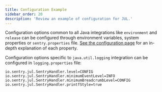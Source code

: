 ```yaml
---
title: Configuration Example
sidebar_order: 20
description: 'Review an example of configuration for JUL.'
---
```


<!-- TODO: link to correct site with explanation of each configuration property -->

Configuration options common to all Java integrations like `environment` and `release` can be configured through environment variables, system properties or `sentry.properties` file. [See the configuration page](../options) for an in-depth explanation of each property.

Configuration options specific to `java.util.logging` integration can be configured in `logging.properties` file:

```properties
io.sentry.jul.SentryHandler.level=CONFIG
io.sentry.jul.SentryHandler.minimumEventLevel=INFO
io.sentry.jul.SentryHandler.minimumBreadcrumbLevel=CONFIG
io.sentry.jul.SentryHandler.printfStyle=true
```
